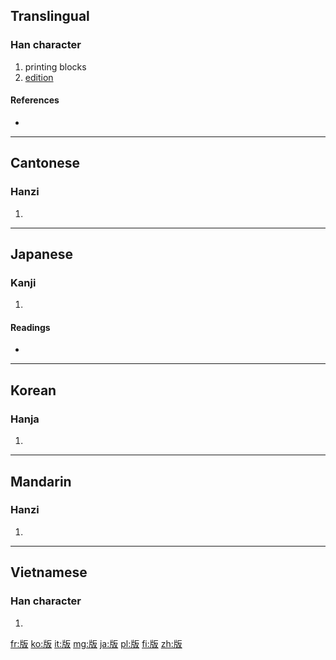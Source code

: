 ==Translingual==

===Han character===
{{Han char|rn=91|rad=片|as=04|sn=8|four=2104<sub>7</sub>|canj=中中竹水 (LLHE), 中弓竹水 (LNHE), X中弓竹水 (XLNHE)}}

# printing blocks
# [[edition]]

====References====
* {{Han ref|kx=0693.030|dkj=19817|dj=1106.030|hdz=32015.040|uh=7248|ud=29256|bh=AAA9|bd=43689}}

----

==Cantonese==

===Hanzi===
{{yue-hanzi|jyut=|y=baan2}}

# {{defn|lang=yue|sort=片04}}

----

==Japanese==

===Kanji===
{{ja-kanji|grade=5|rs=片04}}

# {{defn|lang=ja|sort=片04}}

====Readings====
* {{ja-readings|on=[[はん]] (han)|kun=[[いた]] (ita), [[ふだ]] (fuda)}}

----

==Korean==

===Hanja===
{{ko-hanja|hangeul=판|eumhun=|rv=pan|mr=p'an|y=phan}}

# {{defn|lang=ko|sort=片04}}

----

==Mandarin==

===Hanzi===
{{cmn-hanzi|pin=[[bǎn]] ([[ban3]]), [[cōng]] ([[cong1]])|wg=pan<sup>3</sup>, ts'ung<sup>1</sup>}}

# {{defn|lang=cmn|sort=片04}}

----

==Vietnamese==

===Han character===
{{vi-hantu|[[bản]], [[bảng]], [[bỡn]], [[phản]], [[ván]]|rs=片04}}

# {{defn|lang=vi|sort=片04}}

[[fr:版]]
[[ko:版]]
[[it:版]]
[[mg:版]]
[[ja:版]]
[[pl:版]]
[[fi:版]]
[[zh:版]]